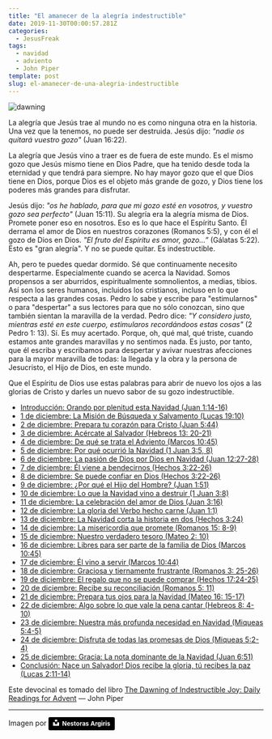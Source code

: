 ```yaml
---
title: "El amanecer de la alegría indestructible"
date: 2019-11-30T00:00:57.281Z
categories:
  - JesusFreak
tags:
  - navidad
  - adviento
  - John Piper
template: post
slug: el-amanecer-de-una-alegria-indestructible
---
```


![dawning](https://i.imgur.com/oY0FyLu.jpg)

La alegría que Jesús trae al mundo no es como ninguna otra en la historia. Una vez que la tenemos, no puede ser destruida. Jesús dijo: _"nadie os quitará vuestro gozo"_ (Juan 16:22).

La alegría que Jesús vino a traer es de fuera de este mundo. Es el mismo gozo que Jesús mismo tiene en Dios Padre, que ha tenido desde toda la eternidad y que tendrá para siempre. No hay mayor gozo que el que Dios tiene en Dios, porque Dios es el objeto más grande de gozo, y Dios tiene los poderes más grandes para disfrutar.

Jesús dijo: _"os he hablado, para que mi gozo esté en vosotros, y vuestro gozo sea perfecto"_ (Juan 15:11). Su alegría era la alegría misma de Dios. Promete poner eso en nosotros. Eso es lo que hace el Espíritu Santo. Él derrama el amor de Dios en nuestros corazones (Romanos 5:5), y con él el gozo de Dios en Dios. _"El fruto del Espíritu es amor, gozo...”_ (Gálatas 5:22). Esto es "gran alegría". Y no se puede quitar. Es indestructible.

Ah, pero te puedes quedar dormido. Sé que continuamente necesito despertarme. Especialmente cuando se acerca la Navidad. Somos propensos a ser aburridos, espiritualmente somnolientos, a medias, tibios. Así son los seres humanos, incluidos los cristianos, incluso en lo que respecta a las grandes cosas. Pedro lo sabe y escribe para "estimularnos" o para "despertar" a sus lectores para que no sólo conozcan, sino que también sientan la maravilla de la verdad. Pedro dice: _"Y considero justo, mientras esté en este cuerpo, estimularos recordándoos estas cosas"_ (2 Pedro 1: 13). Sí. Es muy acertado. Porque, oh, qué mal, qué triste, cuando estamos ante grandes maravillas y no sentimos nada. Es justo, por tanto, que él escriba y escribamos para despertar y avivar nuestras afecciones para la mayor maravilla de todas: la llegada y la obra y la persona de Jesucristo, el Hijo de Dios, en este mundo.

Que el Espíritu de Dios use estas palabras para abrir de nuevo los ojos a las glorias de Cristo y darles un nuevo sabor de su gozo indestructible.

- [Introducción: Orando por plenitud esta Navidad (Juan 1:14-16)](/orando-por-plenitud-esta-navidad)
- [1 de diciembre: La Misión de Búsqueda y Salvamento (Lucas 19:10)](/mision-de-busqueda-y-salvamento)
- [2 de diciembre: Prepara tu corazón para Cristo (Juan 5:44)](/prepara-tu-corazon-para-cristo)
- [3 de diciembre: Acércate al Salvador (Hebreos 13: 20-21)](/acercate-al-salvador)
- [4 de diciembre: De qué se trata el Adviento (Marcos 10:45)](/de-que-se-trata-adviento)
- [5 de diciembre: Por qué ocurrió la Navidad (1 Juan 3:5, 8)](/por-que-ocurrio-la-navidad)
- [6 de diciembre: La pasión de Dios por Dios en Navidad (Juan 12:27-28)](/la-pasion-de-dios-por-dios-en-navidad)
- [7 de diciembre: Él viene a bendecirnos (Hechos 3:22-26)](/el-viene-a-bendecirnos)
- [8 de diciembre: Se puede confiar en Dios (Hechos 3:22-26)](/se-puede-confiar-en-dios)
- [9 de diciembre: ¿Por qué el Hijo del Hombre? (Juan 1:51)](/por-que-el-hijo-del-hombre)
- [10 de diciembre: Lo que la Navidad vino a destruir (1 Juan 3:8)](/lo-que-la-navidad-vino-a-destruir)
- [11 de diciembre: La celebración del amor de Dios (Juan 3:16)](/la-celebracion-del-amor-de-dios)
- [12 de diciembre: La gloria del Verbo hecho carne (Juan 1:1)](/la-gloria-del-verbo-hecho-carne)
- [13 de diciembre: La Navidad corta la historia en dos (Hechos 3:24)](/la-navidad-corta-la-historia-en-dos)
- [14 de diciembre: La misericordia que promete (Romanos 15: 8-9)](/la-misericordia-que-promete)
- [15 de diciembre: Nuestro verdadero tesoro (Mateo 2: 10)](/nuestro-verdadero-tesoro)
- [16 de diciembre: Libres para ser parte de la familia de Dios (Marcos 10:45)](/libres-para-ser-parte-de-la-familia-de-dios)
- [17 de diciembre: Él vino a servir (Marcos 10:44)](/el-vino-a-servir)
- [18 de diciembre: Graciosa y tiernamente frustrante (Romanos 3: 25-26)](/graciosa-y-tiernamente-frustrante)
- [19 de diciembre: El regalo que no se puede comprar (Hechos 17:24-25)](/el-regalo-que-no-se-puede-comprar)
- [20 de diciembre: Recibe su reconciliación (Romanos 5: 11)](/recibe-su-reconciliacion)
- [21 de diciembre: Prepara tus ojos para la Navidad (Mateo 16: 15-17)](/prepara-tus-ojos-para-la-navidad)
- [22 de diciembre: Algo sobre lo que vale la pena cantar (Hebreos 8: 4-10)](/algo-sobre-lo-que-vale-la-pena-cantar)
- [23 de diciembre: Nuestra más profunda necesidad en Navidad (Miqueas 5:4-5)](/nuestra-mas-profunda-necesidad-en-navidad)
- [24 de diciembre: Disfruta de todas las promesas de Dios (Miqueas 5:2-4)](/disfruta-de-todas-las-promesas-de-dios)
- [25 de diciembre: Gracia: La nota dominante de la Navidad (Juan 6:51)](/gracia-la-nota-dominante-de-la-navidad)
- [Conclusión: Nace un Salvador! Dios recibe la gloria, tú recibes la paz (Lucas 2:11-14)](/nace-un-salvador-dios-recibe-la-gloria-tu-recibes-la-paz)

Este devocinal es tomado del libro [The Dawning of Indestructible Joy: Daily Readings for Advent](https://www.desiringgod.org/books/the-dawning-of-indestructible-joy) — John Piper

---

Imagen por <a style="background-color:black;color:white;text-decoration:none;padding:4px 6px;font-family:-apple-system, BlinkMacSystemFont, &quot;San Francisco&quot;, &quot;Helvetica Neue&quot;, Helvetica, Ubuntu, Roboto, Noto, &quot;Segoe UI&quot;, Arial, sans-serif;font-size:12px;font-weight:bold;line-height:1.2;display:inline-block;border-radius:3px" href="https://unsplash.com/@nestora?utm_medium=referral&amp;utm_campaign=photographer-credit&amp;utm_content=creditBadge" target="_blank" rel="noopener noreferrer" title="Download free do whatever you want high-resolution photos from Nestoras Argiris"><span style="display:inline-block;padding:2px 3px"><svg xmlns="http://www.w3.org/2000/svg" style="height:12px;width:auto;position:relative;vertical-align:middle;top:-2px;fill:white" viewBox="0 0 32 32"><title>unsplash-logo</title><path d="M10 9V0h12v9H10zm12 5h10v18H0V14h10v9h12v-9z"></path></svg></span><span style="display:inline-block;padding:2px 3px">Nestoras Argiris</span></a>
